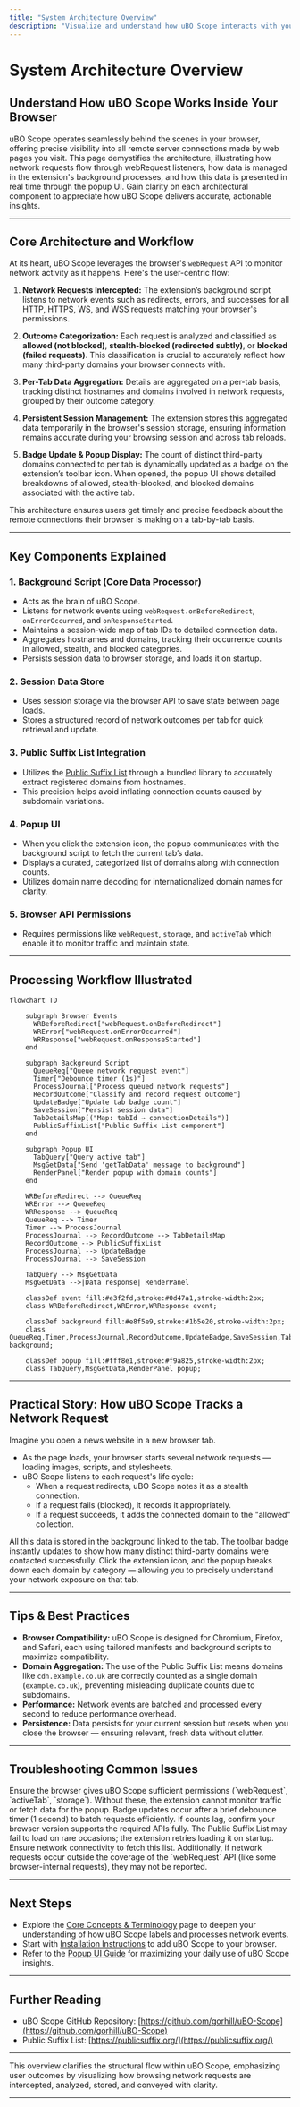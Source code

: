 ```yaml
---
title: "System Architecture Overview"
description: "Visualize and understand how uBO Scope interacts with your browser: from webRequest listeners, through background data management, to real-time popup UI reporting. Includes a Mermaid diagram showing how network requests are processed and categorized."
---
```


# System Architecture Overview

## Understand How uBO Scope Works Inside Your Browser

uBO Scope operates seamlessly behind the scenes in your browser, offering precise visibility into all remote server connections made by web pages you visit. This page demystifies the architecture, illustrating how network requests flow through webRequest listeners, how data is managed in the extension's background processes, and how this data is presented in real time through the popup UI. Gain clarity on each architectural component to appreciate how uBO Scope delivers accurate, actionable insights.

---

## Core Architecture and Workflow

At its heart, uBO Scope leverages the browser's `webRequest` API to monitor network activity as it happens. Here's the user-centric flow:

1. **Network Requests Intercepted:** The extension’s background script listens to network events such as redirects, errors, and successes for all HTTP, HTTPS, WS, and WSS requests matching your browser's permissions.

2. **Outcome Categorization:** Each request is analyzed and classified as **allowed (not blocked)**, **stealth-blocked (redirected subtly)**, or **blocked (failed requests)**. This classification is crucial to accurately reflect how many third-party domains your browser connects with.

3. **Per-Tab Data Aggregation:** Details are aggregated on a per-tab basis, tracking distinct hostnames and domains involved in network requests, grouped by their outcome category.

4. **Persistent Session Management:** The extension stores this aggregated data temporarily in the browser's session storage, ensuring information remains accurate during your browsing session and across tab reloads.

5. **Badge Update & Popup Display:** The count of distinct third-party domains connected to per tab is dynamically updated as a badge on the extension’s toolbar icon. When opened, the popup UI shows detailed breakdowns of allowed, stealth-blocked, and blocked domains associated with the active tab.

This architecture ensures users get timely and precise feedback about the remote connections their browser is making on a tab-by-tab basis.

---

## Key Components Explained

### 1. Background Script (Core Data Processor)
- Acts as the brain of uBO Scope.
- Listens for network events using `webRequest.onBeforeRedirect`, `onErrorOccurred`, and `onResponseStarted`.
- Maintains a session-wide map of tab IDs to detailed connection data.
- Aggregates hostnames and domains, tracking their occurrence counts in allowed, stealth, and blocked categories.
- Persists session data to browser storage, and loads it on startup.

### 2. Session Data Store
- Uses session storage via the browser API to save state between page loads.
- Stores a structured record of network outcomes per tab for quick retrieval and update.

### 3. Public Suffix List Integration
- Utilizes the [Public Suffix List](https://publicsuffix.org/) through a bundled library to accurately extract registered domains from hostnames.
- This precision helps avoid inflating connection counts caused by subdomain variations.

### 4. Popup UI
- When you click the extension icon, the popup communicates with the background script to fetch the current tab’s data.
- Displays a curated, categorized list of domains along with connection counts.
- Utilizes domain name decoding for internationalized domain names for clarity.

### 5. Browser API Permissions
- Requires permissions like `webRequest`, `storage`, and `activeTab` which enable it to monitor traffic and maintain state.

---

## Processing Workflow Illustrated

```mermaid
flowchart TD

    subgraph Browser Events
      WRBeforeRedirect["webRequest.onBeforeRedirect"]
      WRError["webRequest.onErrorOccurred"]
      WRResponse["webRequest.onResponseStarted"]
    end

    subgraph Background Script
      QueueReq["Queue network request event"]
      Timer["Debounce timer (1s)"]
      ProcessJournal["Process queued network requests"]
      RecordOutcome["Classify and record request outcome"]
      UpdateBadge["Update tab badge count"]
      SaveSession["Persist session data"]
      TabDetailsMap[("Map: tabId → connectionDetails")]
      PublicSuffixList["Public Suffix List component"]
    end

    subgraph Popup UI
      TabQuery["Query active tab"]
      MsgGetData["Send 'getTabData' message to background"]
      RenderPanel["Render popup with domain counts"]
    end

    WRBeforeRedirect --> QueueReq
    WRError --> QueueReq
    WRResponse --> QueueReq
    QueueReq --> Timer
    Timer --> ProcessJournal
    ProcessJournal --> RecordOutcome --> TabDetailsMap
    RecordOutcome --> PublicSuffixList
    ProcessJournal --> UpdateBadge
    ProcessJournal --> SaveSession

    TabQuery --> MsgGetData
    MsgGetData -->|Data response| RenderPanel

    classDef event fill:#e3f2fd,stroke:#0d47a1,stroke-width:2px;
    class WRBeforeRedirect,WRError,WRResponse event;
  
    classDef background fill:#e8f5e9,stroke:#1b5e20,stroke-width:2px;
    class QueueReq,Timer,ProcessJournal,RecordOutcome,UpdateBadge,SaveSession,TabDetailsMap,PublicSuffixList background;
  
    classDef popup fill:#fff8e1,stroke:#f9a825,stroke-width:2px;
    class TabQuery,MsgGetData,RenderPanel popup;
```

---

## Practical Story: How uBO Scope Tracks a Network Request

Imagine you open a news website in a new browser tab.

- As the page loads, your browser starts several network requests — loading images, scripts, and stylesheets.
- uBO Scope listens to each request's life cycle:
  - When a request redirects, uBO Scope notes it as a stealth connection.
  - If a request fails (blocked), it records it appropriately.
  - If a request succeeds, it adds the connected domain to the "allowed" collection.

All this data is stored in the background linked to the tab. The toolbar badge instantly updates to show how many distinct third-party domains were contacted successfully. Click the extension icon, and the popup breaks down each domain by category — allowing you to precisely understand your network exposure on that tab.

---

## Tips & Best Practices

- **Browser Compatibility:** uBO Scope is designed for Chromium, Firefox, and Safari, each using tailored manifests and background scripts to maximize compatibility.
- **Domain Aggregation:** The use of the Public Suffix List means domains like `cdn.example.co.uk` are correctly counted as a single domain (`example.co.uk`), preventing misleading duplicate counts due to subdomains.
- **Performance:** Network events are batched and processed every second to reduce performance overhead.
- **Persistence:** Data persists for your current session but resets when you close the browser — ensuring relevant, fresh data without clutter.

---

## Troubleshooting Common Issues

<AccordionGroup title="Handling Common Problems with uBO Scope's Architecture">
<Accordion title="Network Events Not Appearing in Popup">
Ensure the browser gives uBO Scope sufficient permissions (`webRequest`, `activeTab`, `storage`). Without these, the extension cannot monitor traffic or fetch data for the popup.
</Accordion>
<Accordion title="Badge Counts Not Updating in Real-Time">
Badge updates occur after a brief debounce timer (1 second) to batch requests efficiently. If counts lag, confirm your browser version supports the required APIs fully.
</Accordion>
<Accordion title="Inaccurate Domain Counts or Missing Domains">
The Public Suffix List may fail to load on rare occasions; the extension retries loading it on startup. Ensure network connectivity to fetch this list. Additionally, if network requests occur outside the coverage of the `webRequest` API (like some browser-internal requests), they may not be reported.
</Accordion>
</AccordionGroup>

---

## Next Steps

- Explore the [Core Concepts & Terminology](/overview/architecture-concepts/core-terminology-concepts) page to deepen your understanding of how uBO Scope labels and processes network events.
- Start with [Installation Instructions](/getting-started/installation-and-setup/installation-instructions) to add uBO Scope to your browser.
- Refer to the [Popup UI Guide](/overview/feature-glance-integration) for maximizing your daily use of uBO Scope insights.


---

## Further Reading
- uBO Scope GitHub Repository: [https://github.com/gorhill/uBO-Scope](https://github.com/gorhill/uBO-Scope)
- Public Suffix List: [https://publicsuffix.org/](https://publicsuffix.org/)


---

This overview clarifies the structural flow within uBO Scope, emphasizing user outcomes by visualizing how browsing network requests are intercepted, analyzed, stored, and conveyed with clarity.


---